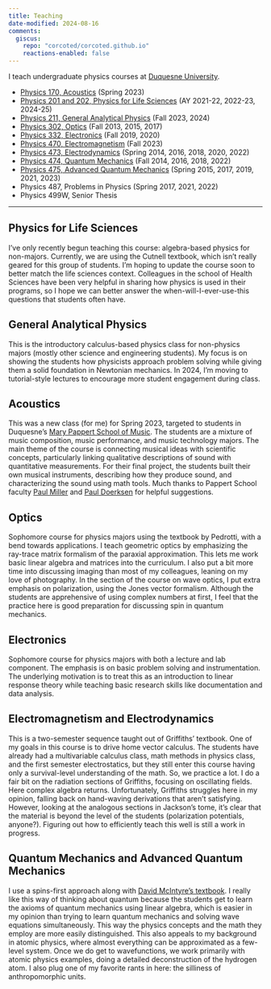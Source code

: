 ```yaml
---
title: Teaching
date-modified: 2024-08-16
comments:
  giscus:
    repo: "corcoted/corcoted.github.io"
    reactions-enabled: false
---
```


I teach undergraduate physics courses at [Duquesne University](http://duq.edu).

* [Physics 170, Acoustics](#acoustics) (Spring 2023)
* [Physics 201 and 202, Physics for Life Sciences](#physics-for-life-sciences) (AY 2021-22, 2022-23, 2024-25)
* [Physics 211, General Analytical Physics](#general-analytical-physics) (Fall 2023, 2024)
* [Physics 302, Optics](#optics) (Fall 2013, 2015, 2017)
* [Physics 332, Electronics](#electronics) (Fall 2019, 2020)
* [Physics 470, Electromagnetism](#electromagnetism-and-electrodynamics) (Fall 2023)
* [Physics 473, Electrodynamics](#electromagnetism-and-electrodynamics) (Spring 2014, 2016, 2018, 2020, 2022)
* [Physics 474, Quantum Mechanics](#quantum-mechanics-and-advanced-quantum-mechanics) (Fall 2014, 2016, 2018, 2022)
* [Physics 475, Advanced Quantum Mechanics](#quantum-mechanics-and-advanced-quantum-mechanics) (Spring 2015, 2017, 2019, 2021, 2023)
* Physics 487, Problems in Physics (Spring 2017, 2021, 2022)
* Physics 499W, Senior Thesis

------------------------


## Physics for Life Sciences
I've only recently begun teaching this course: algebra-based physics for non-majors.  Currently, we are using the Cutnell textbook, which isn't really geared for this group of students.  I'm hoping to update the course soon to better match the life sciences context.  Colleagues in the school of Health Sciences have been very helpful in sharing how physics is used in their programs, so I hope we can better answer the when-will-I-ever-use-this questions that students often have.

## General Analytical Physics
This is the introductory calculus-based physics class for non-physics majors (mostly other science and engineering students).  My focus is on showing the students how physicists approach problem solving while giving them a solid foundation in Newtonian mechanics.  In 2024, I'm moving to tutorial-style lectures to encourage more student engagement during class.

## Acoustics
This was a new class (for me) for Spring 2023, targeted to students in Duquesne's [Mary Pappert School of Music](https://www.duq.edu/academics/colleges-and-schools/music/index.php?school=Mary+Pappert+School+of+Music).  The students are a mixture of music composition, music performance, and music technology majors.  The main theme of the course is connecting musical ideas with scientific concepts, particularly linking qualitative descriptions of sound with quantitative measurements.  For their final project, the students built their own musical instruments, describing how they produce sound, and characterizing the sound using math tools.  Much thanks to Pappert School faculty [Paul Miller](http://www.theoryofpaul.net/) and [Paul Doerksen](https://www.duq.edu/faculty-and-staff/paul-doerksen.php) for helpful suggestions.

## Optics
Sophomore course for physics majors using the textbook by Pedrotti, with a bend towards applications.  I teach geometric optics by emphasizing the ray-trace matrix formalism of the paraxial approximation.  This lets me work basic linear algebra and matrices into the curriculum.  I also put a bit more time into discussing imaging than most of my colleagues, leaning on my love of photography.  In the section of the course on wave optics, I put extra emphasis on polarization, using the Jones vector formalism.  Although the students are apprehensive of using complex numbers at first, I feel that the practice here is good preparation for discussing spin in quantum mechanics.

## Electronics
Sophomore course for physics majors with both a lecture and lab component.  The emphasis is on basic problem solving and instrumentation.  The underlying motivation is to treat this as an introduction to linear response theory while teaching basic research skills like documentation and data analysis.

## Electromagnetism and Electrodynamics
This is a two-semester sequence taught out of Griffiths' textbook.  One of my goals in this course is to drive home vector calculus.  The students have already had a multivariable calculus class, math methods in physics class, and the first semester electrostatics, but they still enter this course having only a survival-level understanding of the math.  So, we practice a lot.  I do a fair bit on the radiation sections of Griffiths, focusing on oscillating fields.  Here complex algebra returns.  Unfortunately, Griffiths struggles here in my opinion, falling back on hand-waving derivations that aren't satisfying.  However, looking at the analogous sections in Jackson's tome, it's clear that the material is beyond the level of the students (polarization potentials, anyone?).  Figuring out how to efficiently teach this well is still a work in progress.

## Quantum Mechanics and Advanced Quantum Mechanics
I use a spins-first approach along with [David McIntyre's textbook](http://physics.oregonstate.edu/portfolioswiki/doku.php?id=texts:quantumbook:start).  I really like this way of thinking about quantum because the students get to learn the axioms of quantum mechanics using linear algebra, which is easier in my opinion than trying to learn quantum mechanics and solving wave equations simultaneously.  This way the physics concepts and the math they employ are more easily distinguished.  This also appeals to my background in atomic physics, where almost everything can be approximated as a few-level system.  Once we do get to wavefunctions, we work primarily with atomic physics examples, doing a detailed deconstruction of the hydrogen atom.  I also plug one of my favorite rants in here: the silliness of anthropomorphic units.